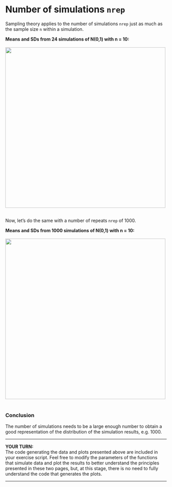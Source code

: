 # Number of simulations `nrep`

Sampling theory applies to the number of simulations `nrep` just as much as the sample size `n` within a simulation.

**Means and SDs from 24 simulations of N(0,1) with n = 10:**  
<br/>
<img src="../assets/musd-24-10-N01.png" width="500">  
<br/>

Now, let's do the same with a number of repeats `nrep` of 1000.  

**Means and SDs from 1000 simulations of N(0,1) with n = 10:**   
<br/>
<img src="../assets/1000hist10N01.png" width="500">  
<br/>


### Conclusion  
The number of simulations needs to be a large enough number to obtain a good representation of the distribution of the simulation results, e.g. 1000. 

***

**YOUR TURN:**  
The code generating the data and plots presented above are included in your exercise script. Feel free to modify the parameters of the functions that simulate data and plot the results to better understand the principles presented in these two pages, but, at this stage, there is no need to fully understand the code that generates the plots.

***

